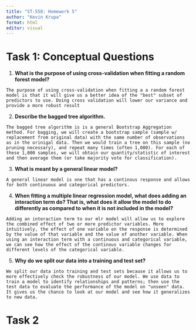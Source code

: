 ```yaml
---
title: "ST-558: Homework 5"
author: "Kevin Krupa"
format: html
editor: visual
---
```


# Task 1: Conceptual Questions

1. **What is the purpose of using cross-validation when fitting a random forest model?**

  `The purpose of using cross-validation when fitting a a random forest model is that it will give us a better idea of the "best" subset of predictors to use. Doing cross validation will lower our variance and provide a more robust result`

2. **Describe the bagged tree algorithm.**

  `The bagged tree algorithm is is a general Bootstrap Aggregation method. For bagging, we will create a bootstrap sample (sample w/ replacement from original data) with the same number of observations as in the orinigal data. Then we would train a tree on this sample (no pruning necessary), and repeat many times (often 1,000). For each of these 1,000 samples, we will obtain our quantity/statistic of interest and then average them (or take majority vote for classification).` 

3. **What is meant by a general linear model?**

  `A general linear model is one that has a continous response and allows for both continuous and categorical predictors.`

4. **When fitting a multiple linear regression model, what does adding an interaction term do? That is, what does it allow the model to do differently as compared to when it is not included in the model?**

  `Adding an interaction term to our mlr model will allow us to explore the combined effect of two or more predictor variables. More intuitively, the effect of one variable on the response is determined by the value of that variable and the value of another variable. When using an interaction term with a continuous and categorical variable, we can see how the effect of the continous variable changes for different levels of the categorical variable.`

5. **Why do we split our data into a training and test set?**

  `We split our data into training and test sets because it allows us to more effectively check the robustness of our model. We use data to train a model to identify relationships and patterns; then use the test data to evaluate the performance of the model on "unseen" data. It gives us the chance to look at our model and see how it generalizes to new data.`


# Task 2